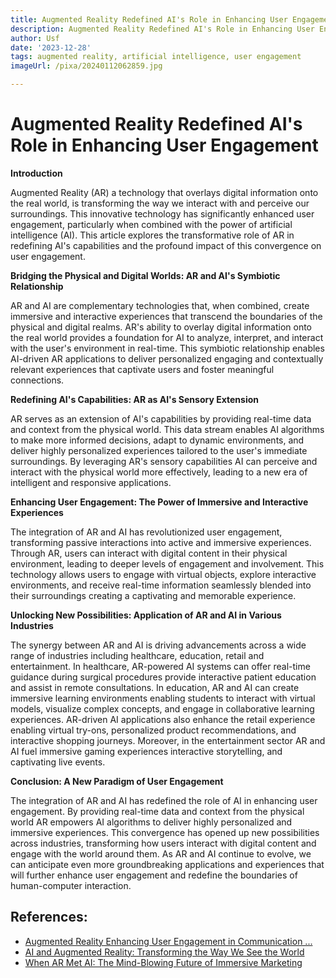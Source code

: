 ```yaml
---
title: Augmented Reality Redefined AI's Role in Enhancing User Engagement
description: Augmented Reality Redefined AI's Role in Enhancing User Engagement
author: Usf
date: '2023-12-28'
tags: augmented reality, artificial intelligence, user engagement
imageUrl: /pixa/20240112062859.jpg

---
```

# Augmented Reality Redefined AI's Role in Enhancing User  Engagement

**Introduction**

Augmented Reality (AR) a technology that overlays digital information onto the real world, is transforming the way we interact with and perceive our surroundings. This innovative technology has significantly enhanced user engagement, particularly when combined with the power of artificial intelligence (AI). This  article explores  the transformative role of AR in redefining AI's capabilities and the profound  impact of this convergence on user engagement.

**Bridging the Physical and  Digital Worlds: AR and AI's Symbiotic Relationship**

AR and AI are complementary technologies that,  when combined, create  immersive and interactive experiences that transcend the boundaries of the physical and digital realms. AR's ability to overlay  digital information onto the real world  provides a foundation for AI to analyze, interpret,  and interact  with the user's environment in real-time. This symbiotic relationship enables AI-driven AR applications to deliver personalized engaging and contextually  relevant experiences that captivate users and foster meaningful connections.

**Redefining AI's  Capabilities: AR as AI's Sensory Extension**

AR serves as an extension  of AI's capabilities by providing real-time data and context from the physical world.  This data stream enables AI algorithms to make more informed decisions, adapt  to dynamic environments, and deliver highly personalized experiences tailored  to the user's immediate surroundings. By  leveraging AR's sensory capabilities AI can perceive and interact with the physical world  more effectively, leading  to a new era of intelligent and responsive applications.

**Enhancing User Engagement: The Power of Immersive and Interactive Experiences**

The integration of AR and AI has revolutionized user engagement, transforming  passive interactions  into active and immersive experiences. Through AR, users can interact with digital content in their physical environment, leading to deeper levels  of engagement and involvement. This technology allows users to engage with virtual objects,  explore interactive environments, and  receive real-time information seamlessly blended  into their surroundings creating a captivating and memorable experience.

**Unlocking New Possibilities: Application of AR and AI in Various Industries**

The synergy between AR and AI is driving advancements across a wide range of industries including  healthcare, education, retail and entertainment. In healthcare, AR-powered AI  systems can offer real-time  guidance during surgical procedures provide interactive patient education and assist in  remote consultations. In education, AR  and AI can create immersive learning environments enabling students to interact with virtual models, visualize complex concepts, and engage in collaborative learning experiences. AR-driven AI applications also enhance the  retail experience enabling virtual try-ons, personalized  product recommendations, and interactive shopping journeys. Moreover, in the  entertainment sector AR  and AI fuel immersive  gaming experiences interactive  storytelling, and captivating live events.

**Conclusion:  A New Paradigm  of User Engagement**

The integration of AR and AI has redefined  the role of AI in enhancing user engagement. By providing real-time data and context from the physical world AR empowers AI algorithms to deliver highly personalized and immersive experiences. This  convergence has opened up new possibilities across industries,  transforming how users interact with digital content  and engage with the world around them. As AR and AI  continue  to  evolve, we can  anticipate even more groundbreaking applications and experiences that will further enhance user engagement and  redefine the  boundaries of  human-computer interaction.

## References:
- [Augmented Reality Enhancing User Engagement in Communication ...](https://utilitiesone.com/augmented-reality-enhancing-user-engagement-in-communication-networks)
- [AI and Augmented Reality: Transforming the Way We See the World](https://www.linkedin.com/pulse/ai-augmented-reality-transforming-way-we-see-world-dave-balroop-fzkxc?trk=article-ssr-frontend-pulse_more-articles_related-content-card)
- [When AR Met AI: The Mind-Blowing Future of Immersive Marketing](https://www.yourdigitalresource.com/post/when-ar-met-ai)
